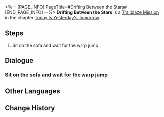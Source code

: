 <%-- [PAGE_INFO]
PageTitle=#Drifting Between the Stars#
[END_PAGE_INFO] --%>
{{Stub|Dialogue, characters, and location(s)}}
{{Mission Infobox
|id            = 1010001
|title         = 
|image         = Mission Drifting Between the Stars.png
|type          = Trailblaze
|event_name    = 
|chapter       = Today Is Yesterday's Tomorrow
|requirements  = [[Trailblaze Mission]] ''[[The Voyage Continues]]'' completed
|summary       = The journey of the Astral Express continues. To the Express, you're but a passerby who's temporarily headed in the same direction.<br />But to you, this is a choice and a new start.<br />"This is the final stop for today. What's the next stop for the Express?"
|characters    = <!--characters that appear in this mission-->
|startLocation = <!--location as it intially appears on the mission screen-->
|world         = <!--i.e. Penacony-->
|area          = <!--i.e. A Child's Dream-->
|prev          = 
|next          = A Grand Cool Adventure
|exp           = 
|credits       = 
|stellarJade   = 
|other         = 
}}
'''Drifting Between the Stars''' is a [[Trailblaze Mission]] in the chapter [[Today Is Yesterday's Tomorrow]].

==Steps==
# Sit on the sofa and wait for the warp jump

<!--
==Gameplay Notes==

--><!--
==Trial Character==

-->
==Dialogue==
{{Stub Dialogue}}
===Sit on the sofa and wait for the warp jump===
{{Mission Description|type=trailblaze|location=<!--to be added-->|You board the Astral Express and become acquainted with a group of companions who may not always get along, but are all at least friendly.<br />A journey with an unknown destination between the stars is about to begin. Maybe you really did accidentally stumble upon some set of a Sci-Fi movie.<br />Conductor Pom-Pom announces that the warp jump is about to begin &mdash; seeing that you're still new to interstellar travel, best you find a seat and hang on tight.}}
{{Dialogue Start}}
:{{tx}}
{{Dialogue End}}

==Other Languages==
{{Other Languages
|en   = Drifting Between the Stars
|zhs  = 星间流浪
|zht  = 星間流浪
|ja   = 星間流浪
|ko   = 별 사이의 유랑
|es   = A la deriva entre las estrellas
|fr   = À la dérive entre les étoiles
|ru   = Дрейф среди звёзд
|th   = ผจญภัยท่ามกลางดวงดาว
|vi   = Lưu Lạc Giữa Các Vì Sao
|de   = Zwischen den Sternen treibend
|id   = Pengembaraan Antarbintang
|pt   = À Deriva nas Estrelas
}}

==Change History==
{{Change History|1.0}}
